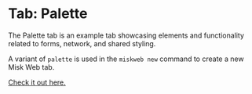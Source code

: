 # Tab: Palette

The Palette tab is an example tab showcasing elements and functionality related to forms, network, and shared styling.

A variant of `palette` is used in the `miskweb new` command to create a new Misk Web tab.

[Check it out here.](/examples/tabs/palette/demo/)

